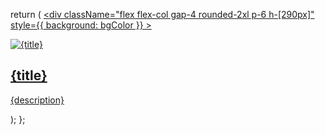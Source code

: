   return (
    <a href={href} target="_blank" rel="noopener noreferrer" className="group">
      <div
        className="flex flex-col gap-4 rounded-2xl p-6 h-[290px]"
        style={{
          background: bgColor
        }}
      >
        <div className="w-full h-30 overflow-hidden rounded-xl">
          <img
            src={img}
            className="w-full h-[100px] object-cover"
            alt={title}
          />
        </div>
        <div className="flex flex-col gap-3">
          <h2 className="text-md font-semibold text-white dark:text-white group-hover:underline group-hover:decoration-blue-500 group-hover:underline-offset-4 transition-all mb-[-8px]">
            {title}
          </h2>
          <p className="text-white dark:text-white text-sm font-medium">
            {description}
          </p>
        </div>
      </div>
    </a>
  );
};